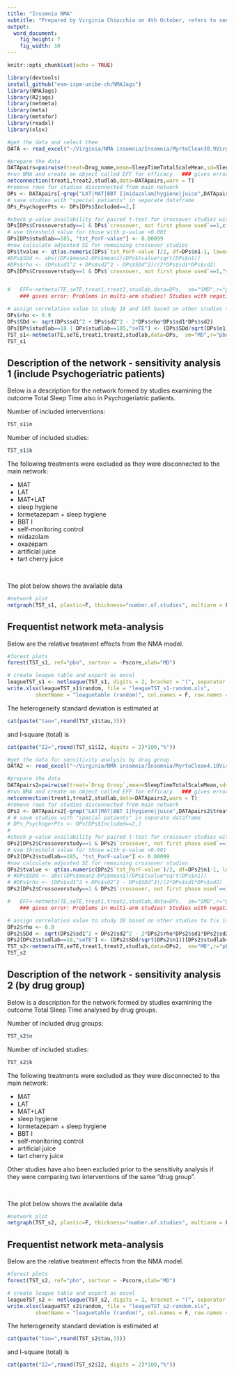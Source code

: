 ```yaml
---
title: "Insomnia NMA"
subtitle: "Prepared by Virginia Chiocchia on 4th October, refers to sensitivity analyses for a single outcome (Total Sleep Time) in a frequentist setting"
output: 
  word_document: 
    fig_height: 7
    fig_width: 10
---
```


```r
knitr::opts_chunk$set(echo = TRUE)
```
<!-- Make sure you have the needed libraries from R-Cran and Github: -->
<!-- devtools -->
<!-- NMAJags -->
<!-- R2jags -->
<!-- netmeta -->
<!-- meta -->
<!-- metafor -->
<!-- readxl -->


```r
library(devtools)
install_github("esm-ispm-unibe-ch/NMAJags")
library(NMAJags)
library(R2jags)
library(netmeta)
library(meta)
library(metafor)
library(readxl)
library(xlsx)
```


```r
#get the data and select them
DATA <- read_excel("~/Virginia/NMA insomnia/Insomnia/MyrtoClean30.9VirgiRenamedIntervSideEffectsClean.xlsx", na = "NA")


```



```r
#prepare the data
DATApairs=pairwise(treat=Drug_name,mean=SleepTimeTotalScaleMean,sd=SleepTimeTotalScaleSD,n=SleepTimeTotalScaleParticipants, data=DATA, studlab = Final_ID_all, sm= "MD")
#run NMA and create an object called EFF for efficacy   ### gives error because consists of 5 separate sub-networks so run netconnection first
netconnection(treat1,treat2,studlab,data=DATApairs,warn = T)
#remove rows for studies disconnected from main network
DPs <- DATApairs[-grep("LAT|MAT|BBT I|midazolam|hygiene|juice",DATApairs$treat1),]
# save studies with "special patients" in separate dataframe
DPs_PsychogerPts <- DPs[DPs$Included==2,]

#check p-value availability for paired t-test for crossover studies with both phases used
DPs[DPs$Crossoverstudy==1 & DPs$`crossover, not first phase used`==1,c("studlab","tst_PorF-value","tst_p=0, f=1")]
# use threshold value for those with p-value <0.001
DPs[DPs$studlab==185, "tst_PorF-value"] <- 0.00099
#now calculate adjusted SE for remaining crossover studies
DPs$tvalue <- qt(as.numeric(DPs$`tst_PorF-value`)/2, df=DPs$n1-1, lower.tail = F)
#DPs$SDd <- abs((DPs$mean2-DPs$mean1)/DPs$tvalue*sqrt(DPs$n1))
#DPs$rho <- (DPs$sd1^2 + DPs$sd2^2 - DPs$SDd^2)/(2*DPs$sd1*DPs$sd2)
DPs[DPs$Crossoverstudy==1 & DPs$`crossover, not first phase used`==1,"seTE"] <- (abs(DPs$TE)/DPs$tvalue)[DPs$Crossoverstudy==1 & DPs$`crossover, not first phase used`==1] 


#   EFF<-netmeta(TE,seTE,treat1,treat2,studlab,data=DPs,  sm="SMD",r="pbo",comb.fixed =F, comb.random = T, tol.multiarm = 0.05, details.chkmultiarm = T)    
    ### gives error: Problems in multi-arm studies! Studies with negative treatment   arm variance: '18', '185'

# assign correlation value to study 18 and 185 based on other studies to fix issues with negative variances
DPs$rho <- 0.9
DPs$SDd <- sqrt(DPs$sd1^2 + DPs$sd2^2 - 2*DPs$rho*DPs$sd1*DPs$sd2)
DPs[DPs$studlab==18 | DPs$studlab==185,"seTE"] <- (DPs$SDd/sqrt(DPs$n1))[DPs$studlab==18 | DPs$studlab==185] 
TST_s1<-netmeta(TE,seTE,treat1,treat2,studlab,data=DPs,  sm="MD",r="pbo",comb.fixed =F, comb.random = T, tol.multiarm = 0.5)
TST_s1

```
## Description of the network - sensitivity analysis 1 (include Psychogeriatric patients)


Below is a description for the network formed by studies examining the outcome Total Sleep Time also in Psychogeriatric patients.


<!-- Below are the total number of participants in each of the included interventions -->
<!-- ```{r, echo=FALSE, message=FALSE, warning=FALSE} -->
<!-- #describe the data -->
<!-- tapply(DATAs$N_arm_total_stapf,DATAs$Drug_name,sum,na.rm=T) -->

<!-- ``` -->
Number of included interventions:
```r
TST_s1$n
```
Number of included studies:
```r
TST_s1$k
```

The following treatments were excluded as they were disconnected to the main network:

  * MAT
  * LAT
  * MAT+LAT
  * sleep hygiene
  * lormetazepam + sleep hygiene
  * BBT I
  * self-monitoring control
  * midazolam
  * oxazepam
  * artificial juice
  * tart cherry juice  
  
\    

  
 The plot below shows the available data\
```r
#network plot
netgraph(TST_s1, plastic=F, thickness="number.of.studies", multiarm = F, points=T, col=1, number.of.studies=T)
```




## Frequentist network meta-analysis 

Below are the relative treatment effects from the NMA model. 

```r

#forest plots
forest(TST_s1, ref="pbo", sortvar = -Pscore,xlab="MD")
```
```r

# create league table and export as excel
leagueTST_s1 <- netleague(TST_s1, digits = 2, bracket = "(", separator = " to ")
write.xlsx(leagueTST_s1$random, file = "leagueTST_s1-random.xls",
         sheetName = "leaguetable (random)", col.names = F, row.names = F)
```


<!-- The P-scores (equivalent to the SUCRAs) are shown below -->
<!-- ```{r, echo=FALSE} -->
<!-- netrank(TST, small.values = "bad") -->
<!-- ``` -->

The heterogeneity standard deviation is estimated at
```r
cat(paste("tau=",round(TST_s1$tau,3)))
```
and I-square (total) is 
```r
cat(paste("I2=",round(TST_s1$I2, digits = 2)*100,"%"))
```





```r
#get the data for sensitivity analysis by drug group
DATA2 <- read_excel("~/Virginia/NMA insomnia/Insomnia/MyrtoClean4.10VirgiRenamedIntervSideEffectsClean.xlsx", na = "NA")


```

```r
#prepare the data
DATApairs2=pairwise(treat=`Drug Group`,mean=SleepTimeTotalScaleMean,sd=SleepTimeTotalScaleSD,n=SleepTimeTotalScaleParticipants, data=DATA2, studlab = Final_ID_all, sm= "MD")
#run NMA and create an object called EFF for efficacy   ### gives error because consists of 5 separate sub-networks so run netconnection first
netconnection(treat1,treat2,studlab,data=DATApairs2,warn = T)
#remove rows for studies disconnected from main network
DPs2 <- DATApairs2[-grep("LAT|MAT|BBT I|hygiene|juice",DATApairs2$treat1),]
# # save studies with "special patients" in separate dataframe
# DPs_PsychogerPts <- DPs[DPs$Included==2,]
# 
#check p-value availability for paired t-test for crossover studies with both phases used
DPs2[DPs2$Crossoverstudy==1 & DPs2$`crossover, not first phase used`==1,c("studlab","tst_PorF-value","tst_p=0, f=1")]
# use threshold value for those with p-value <0.001
DPs2[DPs2$studlab==185, "tst_PorF-value"] <- 0.00099
#now calculate adjusted SE for remaining crossover studies
DPs2$tvalue <- qt(as.numeric(DPs2$`tst_PorF-value`)/2, df=DPs2$n1-1, lower.tail = F)
# #DPs$SDd <- abs((DPs$mean2-DPs$mean1)/DPs$tvalue*sqrt(DPs$n1))
# #DPs$rho <- (DPs$sd1^2 + DPs$sd2^2 - DPs$SDd^2)/(2*DPs$sd1*DPs$sd2)
DPs2[DPs2$Crossoverstudy==1 & DPs2$`crossover, not first phase used`==1,"seTE"] <- (abs(DPs2$TE)/DPs2$tvalue)[DPs2$Crossoverstudy==1 & DPs2$`crossover, not first phase used`==1] 

#   EFF<-netmeta(TE,seTE,treat1,treat2,studlab,data=DPs,  sm="SMD",r="pbo",comb.fixed =F, comb.random = T, tol.multiarm = 0.05, details.chkmultiarm = T)
    ### gives error: Problems in multi-arm studies! Studies with negative treatment   arm variance: '18'

# assign correlation value to study 18 based on other studies to fix issues with negative variances
DPs2$rho <- 0.9
DPs2$SDd <- sqrt(DPs2$sd1^2 + DPs2$sd2^2 - 2*DPs2$rho*DPs2$sd1*DPs2$sd2)
DPs2[DPs2$studlab==18,"seTE"] <- (DPs2$SDd/sqrt(DPs2$n1))[DPs2$studlab==18]
TST_s2<-netmeta(TE,seTE,treat1,treat2,studlab,data=DPs2,  sm="MD",r="pbo",comb.fixed =F, comb.random = T, tol.multiarm = 0.5)
TST_s2

```
## Description of the network - sensitivity analysis 2 (by drug group)


Below is a description for the network formed by studies examining the outcome Total Sleep Time analysed by drug groups.


<!-- Below are the total number of participants in each of the included interventions -->
<!-- ```{r, echo=FALSE, message=FALSE, warning=FALSE} -->
<!-- #describe the data -->
<!-- tapply(DATAs$N_arm_total_stapf,DATAs$Drug_name,sum,na.rm=T) -->

<!-- ``` -->
Number of included drug groups:
```r
TST_s2$n
```
Number of included studies:
```r
TST_s2$k
```

The following treatments were excluded as they were disconnected to the main network:

  * MAT
  * LAT
  * MAT+LAT
  * sleep hygiene
  * lormetazepam + sleep hygiene
  * BBT I
  * self-monitoring control
  * artificial juice
  * tart cherry juice

Other studies have also been excluded prior to the sensitivity analysis if they were comparing two interventions of the same "drug group".

\


 The plot below shows the available data\
```r
#network plot
netgraph(TST_s2, plastic=F, thickness="number.of.studies", multiarm = F, points=T, col=1, number.of.studies=T)
```




## Frequentist network meta-analysis

Below are the relative treatment effects from the NMA model.

```r

#forest plots
forest(TST_s2, ref="pbo", sortvar = -Pscore,xlab="MD")
```
```r

# create league table and export as excel
leagueTST_s2 <- netleague(TST_s2, digits = 2, bracket = "(", separator = " to ")
write.xlsx(leagueTST_s2$random, file = "leagueTST_s2-random.xls",
         sheetName = "leaguetable (random)", col.names = F, row.names = F)
```


<!-- The P-scores (equivalent to the SUCRAs) are shown below -->
<!-- ```{r, echo=FALSE} -->
<!-- netrank(TST, small.values = "bad") -->
<!-- ``` -->

The heterogeneity standard deviation is estimated at
```r
cat(paste("tau=",round(TST_s2$tau,3)))
```
and I-square (total) is
```r
cat(paste("I2=",round(TST_s2$I2, digits = 2)*100,"%"))
```
